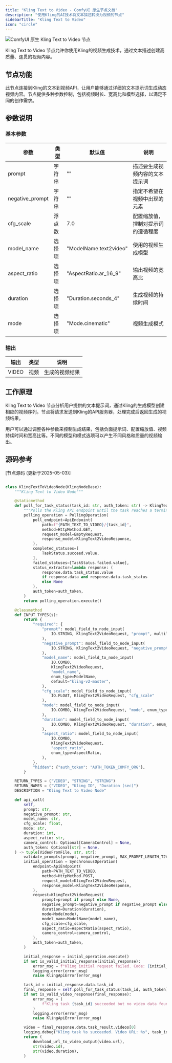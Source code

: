 ```yaml
---
title: "Kling Text to Video - ComfyUI 原生节点文档"
description: "使用Kling的AI技术将文本描述转换为视频的节点"
sidebarTitle: "Kling Text to Video"
icon: "circle"
---
```


![ComfyUI 原生 Kling Text to Video 节点](/images/built-in-nodes/api_nodes/kwai_vgi/kling-text-to-video.jpg)

Kling Text to Video 节点允许你使用Kling的视频生成技术，通过文本描述创建高质量、连贯的视频内容。

## 节点功能

此节点连接到Kling的文本到视频API，让用户能够通过详细的文本提示词生成动态视频内容。节点提供多种参数控制，包括视频时长、宽高比和模型选择，以满足不同的创作需求。

## 参数说明

### 基本参数

| 参数             | 类型  | 默认值                  | 说明                           |
|-----------------|-------|------------------------|-------------------------------|
| prompt          | 字符串 | ""                     | 描述要生成视频内容的文本提示词     |
| negative_prompt | 字符串 | ""                     | 指定不希望在视频中出现的元素       |
| cfg_scale       | 浮点数 | 7.0                    | 配置缩放值，控制对提示词的遵循程度 |
| model_name      | 选择项 | "ModelName.text2video" | 使用的视频生成模型               |
| aspect_ratio    | 选择项 | "AspectRatio.ar_16_9"  | 输出视频的宽高比                |
| duration        | 选择项 | "Duration.seconds_4"   | 生成视频的持续时间              |
| mode            | 选择项 | "Mode.cinematic"       | 视频生成模式                   |

### 输出

| 输出 | 类型 | 说明 |
|-----|-----|------|
| VIDEO | 视频 | 生成的视频结果 |

## 工作原理

Kling Text to Video 节点分析用户提供的文本提示词，通过Kling的生成模型创建相应的视频序列。节点将请求发送到Kling的API服务器，处理完成后返回生成的视频结果。

用户可以通过调整各种参数来控制生成结果，包括负面提示词、配置缩放值、视频持续时间和宽高比等。不同的模型和模式选项可以产生不同风格和质量的视频输出。

## 源码参考

[节点源码 (更新于2025-05-03)] 

```python

class KlingTextToVideoNode(KlingNodeBase):
    """Kling Text to Video Node"""

    @staticmethod
    def poll_for_task_status(task_id: str, auth_token: str) -> KlingText2VideoResponse:
        """Polls the Kling API endpoint until the task reaches a terminal state."""
        polling_operation = PollingOperation(
            poll_endpoint=ApiEndpoint(
                path=f"{PATH_TEXT_TO_VIDEO}/{task_id}",
                method=HttpMethod.GET,
                request_model=EmptyRequest,
                response_model=KlingText2VideoResponse,
            ),
            completed_statuses=[
                TaskStatus.succeed.value,
            ],
            failed_statuses=[TaskStatus.failed.value],
            status_extractor=lambda response: (
                response.data.task_status.value
                if response.data and response.data.task_status
                else None
            ),
            auth_token=auth_token,
        )
        return polling_operation.execute()

    @classmethod
    def INPUT_TYPES(s):
        return {
            "required": {
                "prompt": model_field_to_node_input(
                    IO.STRING, KlingText2VideoRequest, "prompt", multiline=True
                ),
                "negative_prompt": model_field_to_node_input(
                    IO.STRING, KlingText2VideoRequest, "negative_prompt", multiline=True
                ),
                "model_name": model_field_to_node_input(
                    IO.COMBO,
                    KlingText2VideoRequest,
                    "model_name",
                    enum_type=ModelName,
                    default="kling-v2-master",
                ),
                "cfg_scale": model_field_to_node_input(
                    IO.FLOAT, KlingText2VideoRequest, "cfg_scale"
                ),
                "mode": model_field_to_node_input(
                    IO.COMBO, KlingText2VideoRequest, "mode", enum_type=Mode
                ),
                "duration": model_field_to_node_input(
                    IO.COMBO, KlingText2VideoRequest, "duration", enum_type=Duration
                ),
                "aspect_ratio": model_field_to_node_input(
                    IO.COMBO,
                    KlingText2VideoRequest,
                    "aspect_ratio",
                    enum_type=AspectRatio,
                ),
            },
            "hidden": {"auth_token": "AUTH_TOKEN_COMFY_ORG"},
        }

    RETURN_TYPES = ("VIDEO", "STRING", "STRING")
    RETURN_NAMES = ("VIDEO", "Kling ID", "Duration (sec)")
    DESCRIPTION = "Kling Text to Video Node"

    def api_call(
        self,
        prompt: str,
        negative_prompt: str,
        model_name: str,
        cfg_scale: float,
        mode: str,
        duration: int,
        aspect_ratio: str,
        camera_control: Optional[CameraControl] = None,
        auth_token: Optional[str] = None,
    ) -> tuple[VideoFromFile, str, str]:
        validate_prompts(prompt, negative_prompt, MAX_PROMPT_LENGTH_T2V)
        initial_operation = SynchronousOperation(
            endpoint=ApiEndpoint(
                path=PATH_TEXT_TO_VIDEO,
                method=HttpMethod.POST,
                request_model=KlingText2VideoRequest,
                response_model=KlingText2VideoResponse,
            ),
            request=KlingText2VideoRequest(
                prompt=prompt if prompt else None,
                negative_prompt=negative_prompt if negative_prompt else None,
                duration=Duration(duration),
                mode=Mode(mode),
                model_name=ModelName(model_name),
                cfg_scale=cfg_scale,
                aspect_ratio=AspectRatio(aspect_ratio),
                camera_control=camera_control,
            ),
            auth_token=auth_token,
        )

        initial_response = initial_operation.execute()
        if not is_valid_initial_response(initial_response):
            error_msg = f"Kling initial request failed. Code: {initial_response.code}, Message: {initial_response.message}, Data: {initial_response.data}"
            logging.error(error_msg)
            raise KlingApiError(error_msg)

        task_id = initial_response.data.task_id
        final_response = self.poll_for_task_status(task_id, auth_token)
        if not is_valid_video_response(final_response):
            error_msg = (
                f"Kling task {task_id} succeeded but no video data found in response."
            )
            logging.error(error_msg)
            raise KlingApiError(error_msg)

        video = final_response.data.task_result.videos[0]
        logging.debug("Kling task %s succeeded. Video URL: %s", task_id, video.url)
        return (
            download_url_to_video_output(video.url),
            str(video.id),
            str(video.duration),
        )

```